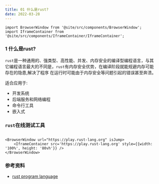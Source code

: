 ```yaml
---
title: 01 什么是rust?
date: 2022-03-28
---
```


```mdx-code-block
import BrowserWindow from '@site/src/components/BrowserWindow';
import IframeContainer from '@site/src/components/IframeContainer/IframeContainer';
```

### 1 什么是rust?
`rust`是一种通用的、强类型、高性能、并发、内存安全的编译型编程语言，与其它编程语言最大的不同是，`rust`有内存安全优势，在编译阶段就能规避内存可能存在的隐患,解决了程序
在运行时可能由于内存安全等问题引起的错误甚至奔溃。 

适合应用于:
* 开发系统
* 后端服务和网络编程
* 命令行工具
* 嵌入式







### `rust`在线测试工具
```mdx-code-block

<BrowserWindow url="https://play.rust-lang.org" isJump>
    <IframeContainer src='https://play.rust-lang.org' style={{width: '100%', height: '80vh'}} />
</BrowserWindow>
```


### 参考资料 

* [rust program language](https://doc.rust-lang.org/book/)